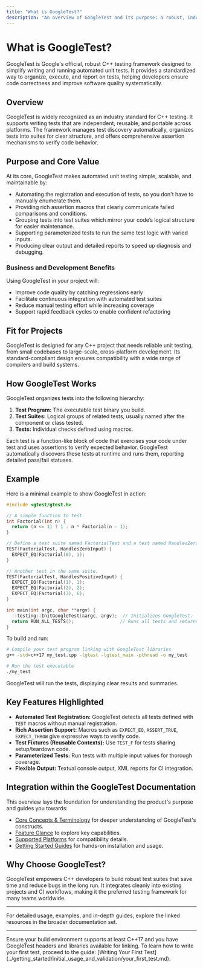 ```yaml
---
title: "What is GoogleTest?"
description: "An overview of GoogleTest and its purpose: a robust, industry-standard C++ test framework designed to make writing and running automated unit tests simple and scalable. Outlines the product’s fit for projects needing reliable unit testing, and highlights business value such as improving code quality and supporting continuous integration."
---
```


# What is GoogleTest?

GoogleTest is Google's official, robust C++ testing framework designed to simplify writing and running automated unit tests. It provides a standardized way to organize, execute, and report on tests, helping developers ensure code correctness and improve software quality systematically.

## Overview

GoogleTest is widely recognized as an industry standard for C++ testing. It supports writing tests that are independent, reusable, and portable across platforms. The framework manages test discovery automatically, organizes tests into suites for clear structure, and offers comprehensive assertion mechanisms to verify code behavior.

## Purpose and Core Value

At its core, GoogleTest makes automated unit testing simple, scalable, and maintainable by:

- Automating the registration and execution of tests, so you don't have to manually enumerate them.
- Providing rich assertion macros that clearly communicate failed comparisons and conditions.
- Grouping tests into test suites which mirror your code’s logical structure for easier maintenance.
- Supporting parameterized tests to run the same test logic with varied inputs.
- Producing clear output and detailed reports to speed up diagnosis and debugging.

### Business and Development Benefits

Using GoogleTest in your project will:

- Improve code quality by catching regressions early
- Facilitate continuous integration with automated test suites
- Reduce manual testing effort while increasing coverage
- Support rapid feedback cycles to enable confident refactoring

## Fit for Projects

GoogleTest is designed for any C++ project that needs reliable unit testing, from small codebases to large-scale, cross-platform development. Its standard-compliant design ensures compatibility with a wide range of compilers and build systems.

## How GoogleTest Works

GoogleTest organizes tests into the following hierarchy:

1. **Test Program:** The executable test binary you build.
2. **Test Suites:** Logical groups of related tests, usually named after the component or class tested.
3. **Tests:** Individual checks defined using macros.

Each test is a function-like block of code that exercises your code under test and uses assertions to verify expected behavior. GoogleTest automatically discovers these tests at runtime and runs them, reporting detailed pass/fail statuses.

## Example

Here is a minimal example to show GoogleTest in action:

```cpp
#include <gtest/gtest.h>

// A simple function to test.
int Factorial(int n) {
  return (n <= 1) ? 1 : n * Factorial(n - 1);
}

// Define a test suite named FactorialTest and a test named HandlesZeroInput.
TEST(FactorialTest, HandlesZeroInput) {
  EXPECT_EQ(Factorial(0), 1);
}

// Another test in the same suite.
TEST(FactorialTest, HandlesPositiveInput) {
  EXPECT_EQ(Factorial(1), 1);
  EXPECT_EQ(Factorial(2), 2);
  EXPECT_EQ(Factorial(3), 6);
}

int main(int argc, char **argv) {
  ::testing::InitGoogleTest(&argc, argv);  // Initializes GoogleTest.
  return RUN_ALL_TESTS();                 // Runs all tests and returns their result.
}
```

To build and run:

```bash
# Compile your test program linking with GoogleTest libraries
g++ -std=c++17 my_test.cpp -lgtest -lgtest_main -pthread -o my_test

# Run the test executable
./my_test
```

GoogleTest will run the tests, displaying clear results and summaries.

## Key Features Highlighted

- **Automated Test Registration:** GoogleTest detects all tests defined with `TEST` macros without manual registration.
- **Rich Assertion Support:** Macros such as `EXPECT_EQ`, `ASSERT_TRUE`, `EXPECT_THROW` give expressive ways to verify code.
- **Test Fixtures (Reusable Contexts):** Use `TEST_F` for tests sharing setup/teardown code.
- **Parameterized Tests:** Run tests with multiple input values for thorough coverage.
- **Flexible Output:** Textual console output, XML reports for CI integration.

## Integration within the GoogleTest Documentation

This overview lays the foundation for understanding the product's purpose and guides you towards:

- [Core Concepts & Terminology](../architecture-core-concepts/core-concepts-terminology.md) for deeper understanding of GoogleTest's constructs.
- [Feature Glance](../architecture-core-concepts/feature-glance.md) to explore key capabilities.
- [Supported Platforms](../integration-platforms/platform-support.md) for compatibility details.
- [Getting Started Guides](../../getting_started) for hands-on installation and usage.

## Why Choose GoogleTest?

GoogleTest empowers C++ developers to build robust test suites that save time and reduce bugs in the long run. It integrates cleanly into existing projects and CI workflows, making it the preferred testing framework for many teams worldwide.

---

For detailed usage, examples, and in-depth guides, explore the linked resources in the broader documentation set.


---

<Check>
Ensure your build environment supports at least C++17 and you have GoogleTest headers and libraries available for linking.
</Check>

<Info>
To learn how to write your first test, proceed to the guide: [Writing Your First Test](../getting_started/initial_usage_and_validation/your_first_test.md).
</Info>

